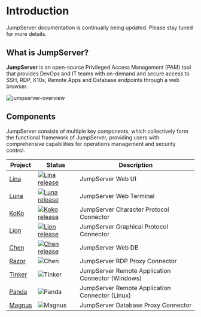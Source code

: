 
# Introduction

<Callout emoji="💡" type="info">
  JumpServer documentation is continually being updated. Please stay tuned for more details.
</Callout>

## What is JumpServer? 
 
**JumpServer** is an open-source Privileged Access Management (PAM) tool that provides DevOps and IT teams with on-demand and secure access to SSH, RDP, K10s, Remote Apps and Database endpoints through a web browser.

![jumpserver-overview](/images/jumpserver-overview.png)

## Components

JumpServer consists of multiple key components, which collectively form the functional framework of JumpServer, providing users with comprehensive capabilities for operations management and security control.

| Project                                                | Status                                                                                                                                                                 | Description                                                                                             |
|--------------------------------------------------------|------------------------------------------------------------------------------------------------------------------------------------------------------------------------|---------------------------------------------------------------------------------------------------------|
| [Lina](https://github.com/jumpserver/lina)             | <a href="https://github.com/jumpserver/lina/releases"><img alt="Lina release" src="https://img.shields.io/github/release/jumpserver/lina.svg" /></a>                   | JumpServer Web UI                                                                                       |
| [Luna](https://github.com/jumpserver/luna)             | <a href="https://github.com/jumpserver/luna/releases"><img alt="Luna release" src="https://img.shields.io/github/release/jumpserver/luna.svg" /></a>                   | JumpServer Web Terminal                                                                                 |
| [KoKo](https://github.com/jumpserver/koko)             | <a href="https://github.com/jumpserver/koko/releases"><img alt="Koko release" src="https://img.shields.io/github/release/jumpserver/koko.svg" /></a>                   | JumpServer Character Protocol Connector                                                                 |
| [Lion](https://github.com/jumpserver/lion)             | <a href="https://github.com/jumpserver/lion/releases"><img alt="Lion release" src="https://img.shields.io/github/release/jumpserver/lion.svg" /></a>                   | JumpServer Graphical Protocol Connector                                                                 |
| [Chen](https://github.com/jumpserver/chen)             | <a href="https://github.com/jumpserver/chen/releases"><img alt="Chen release" src="https://img.shields.io/github/release/jumpserver/chen.svg" /></a>                   | JumpServer Web DB                                                                                       |  
| [Razor](https://github.com/jumpserver/razor)           | <img alt="Chen" src="https://img.shields.io/badge/release-private-red" />                                                                                              | JumpServer RDP Proxy Connector                                                                          |
| [Tinker](https://github.com/jumpserver/tinker)         | <img alt="Tinker" src="https://img.shields.io/badge/release-private-red" />                                                                                            | JumpServer Remote Application Connector (Windows)                                                       |
| [Panda](https://github.com/jumpserver/Panda)           | <img alt="Panda" src="https://img.shields.io/badge/release-private-red" />                                                                                             | JumpServer Remote Application Connector (Linux)                                                         |
| [Magnus](https://github.com/jumpserver/magnus)         | <img alt="Magnus" src="https://img.shields.io/badge/release-private-red" />                                                                                            | JumpServer Database Proxy Connector                                                                     |
